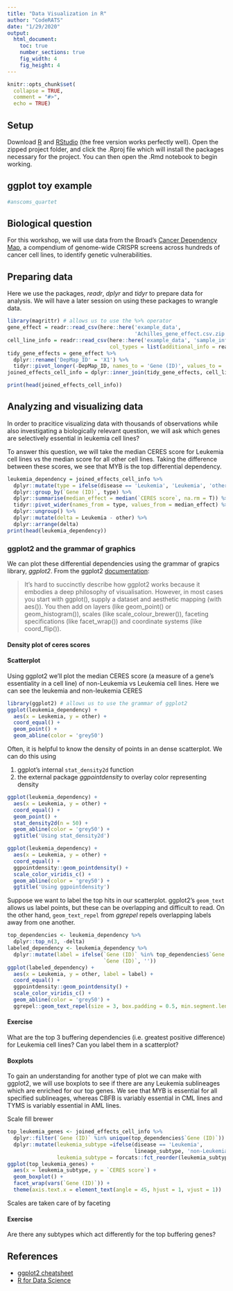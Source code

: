 ```yaml
---
title: "Data Visualization in R"
author: "CodeRATS"
date: "1/29/2020"
output: 
  html_document:
    toc: true
    number_sections: true
    fig_width: 4
    fig_height: 4
---
```


```r
knitr::opts_chunk$set(
  collapse = TRUE,
  comment = "#>",
  echo = TRUE)
```

## Setup 

Download [R](https://www.r-project.org/) and [RStudio](https://rstudio.com/products/rstudio/download/) (the free version works perfectly well). 
Open the zipped project folder, and click the .Rproj file which will install the packages necessary for the project. You can then open the .Rmd notebook to begin working. 

## ggplot toy example 

```r
#anscoms_quartet
```

## Biological question

For this workshop, we will use data from the Broad's [Cancer Dependency Map](https://depmap.org/portal/), a compendium of genome-wide CRISPR screens across hundreds of cancer cell lines, to identify genetic vulnerabilities.

## Preparing data

Here we use the packages, *readr*, *dplyr* and *tidyr* to prepare data for analysis. We will have a later session on using these packages to wrangle data.  

```r
library(magrittr) # allows us to use the %>% operator
gene_effect = readr::read_csv(here::here('example_data', 
                                         'Achilles_gene_effect.csv.zip')) # rely on local filepaths with here
cell_line_info = readr::read_csv(here::here('example_data', 'sample_info.csv.zip'),
                                 col_types = list(additional_info = readr::col_character()))
tidy_gene_effects = gene_effect %>%
  dplyr::rename('DepMap_ID' = 'X1') %>%
  tidyr::pivot_longer(-DepMap_ID, names_to = 'Gene (ID)', values_to = 'CERES score')
joined_effects_cell_info = dplyr::inner_join(tidy_gene_effects, cell_line_info)
```

```r
print(head(joined_effects_cell_info))
```

## Analyzing and visualizing data

In order to pracitice visualizing data with thousands of observations while also investigating a biologically relevant question, we will ask which genes are selectively essential in leukemia cell lines? 

To answer this question, we will take the median CERES score for Leukemia cell lines vs the median score for all other cell lines. Taking the difference between these scores, we see that MYB is the top differential dependency.

```r
leukemia_dependency = joined_effects_cell_info %>%
  dplyr::mutate(type = ifelse(disease == 'Leukemia', 'Leukemia', 'other')) %>%
  dplyr::group_by(`Gene (ID)`, type) %>%
  dplyr::summarise(median_effect = median(`CERES score`, na.rm = T)) %>%
  tidyr::pivot_wider(names_from = type, values_from = median_effect) %>%
  dplyr::ungroup() %>%
  dplyr::mutate(delta = Leukemia - other) %>%
  dplyr::arrange(delta)
print(head(leukemia_dependency))
```

### ggplot2 and the grammar of graphics

We can plot these differential dependencies using the grammar of grapics library, *ggplot2*. From the ggplot2 [documentation](https://ggplot2.tidyverse.org/):

> It’s hard to succinctly describe how ggplot2 works because it embodies a deep philosophy of
> visualisation. However, in most cases you start with ggplot(), supply a dataset and aesthetic
> mapping (with aes()). You then add on layers (like geom_point() or geom_histogram()), scales (like
> scale_colour_brewer()), faceting specifications (like facet_wrap()) and coordinate systems (like
> coord_flip()).

#### Density plot of ceres scores


#### Scatterplot

Using ggplot2 we'll plot the median CERES score (a measure of a gene's essentiality in a cell line) of non-Leukemia vs Leukemia cell lines. Here we can see the leukemia and non-leukemia CERES

```r
library(ggplot2) # allows us to use the grammar of ggplot2
ggplot(leukemia_dependency) +
  aes(x = Leukemia, y = other) +
  coord_equal() +
  geom_point() +
  geom_abline(color = 'grey50')
```

Often, it is helpful to know the density of points in an dense scatterplot. We can do this using 

1. ggplot's internal `stat_density2d` function
2. the external package *ggpointdensity* to overlay color representing density

```r
ggplot(leukemia_dependency) +
  aes(x = Leukemia, y = other) +
  coord_equal() +
  geom_point() +
  stat_density2d(n = 50) +
  geom_abline(color = 'grey50') +
  ggtitle('Using stat_density2d')
```


```r
ggplot(leukemia_dependency) +
  aes(x = Leukemia, y = other) +
  coord_equal() +
  ggpointdensity::geom_pointdensity() +
  scale_color_viridis_c() +
  geom_abline(color = 'grey50') +
  ggtitle('Using ggpointdensity')
```

Suppose we want to label the top hits in our scatterplot. ggplot2's `geom_text` allows us label points, but these can be overlapping and difficult to read. On the other hand, `geom_text_repel` from *ggrepel* repels overlapping labels away from one another.

```r
top_dependencies <- leukemia_dependency %>%
  dplyr::top_n(3, -delta)
labeled_dependency <- leukemia_dependency %>%
  dplyr::mutate(label = ifelse(`Gene (ID)` %in% top_dependencies$`Gene (ID)`, 
                               `Gene (ID)`, ''))
ggplot(labeled_dependency) +
  aes(x = Leukemia, y = other, label = label) +
  coord_equal() +
  ggpointdensity::geom_pointdensity() +
  scale_color_viridis_c() +
  geom_abline(color = 'grey50') +
  ggrepel::geom_text_repel(size = 3, box.padding = 0.5, min.segment.length = 0)
```

#### Exercise

What are the top 3 buffering dependencies (i.e. greatest positive difference) 
for Leukemia cell lines? Can you label them in a scatterplot?

#### Boxplots

To gain an understanding for another type of plot we can make with ggplot2, we will use boxplots to see if there are any Leukemia sublineages which are enriched for our top genes. We see that MYB is essential for all specified sublineages, whereas CBFB is variably essential in CML lines and TYMS is variably essential in AML lines.

Scale fill brewer 

```r
top_leukemia_genes <- joined_effects_cell_info %>% 
  dplyr::filter(`Gene (ID)` %in% unique(top_dependencies$`Gene (ID)`)) %>%
  dplyr::mutate(leukemia_subtype =ifelse(disease == 'Leukemia', 
                                         lineage_subtype, 'non-Leukemia'),
                leukemia_subtype = forcats::fct_reorder(leukemia_subtype, `CERES score`)) #allows us to reorder the subtypes by CERES score
ggplot(top_leukemia_genes) +
  aes(x = leukemia_subtype, y = `CERES score`) +
  geom_boxplot() +
  facet_wrap(vars(`Gene (ID)`)) +
  theme(axis.text.x = element_text(angle = 45, hjust = 1, vjust = 1)) 
```

Scales are taken care of by faceting

#### Exercise 

Are there any subtypes which act differently for the top buffering genes?

## References

* [ggplot2 cheatsheet](https://github.com/rstudio/cheatsheets/blob/master/data-visualization-2.1.pdf)
* [R for Data Science](https://r4ds.had.co.nz/introduction.html)

